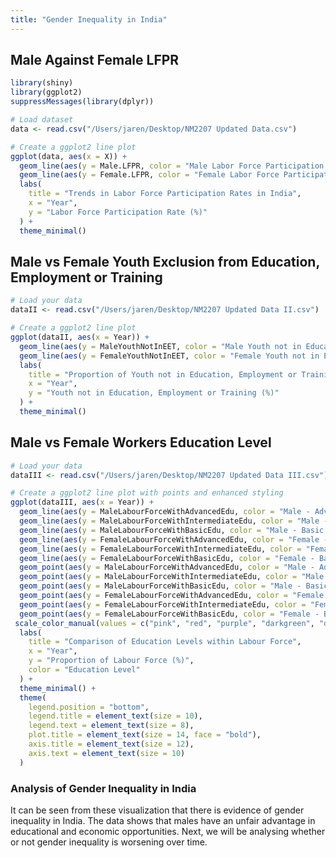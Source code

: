 ```yaml
---
title: "Gender Inequality in India"
---
```


## Male Against Female LFPR



```r

library(shiny)
library(ggplot2)
suppressMessages(library(dplyr))

# Load dataset
data <- read.csv("/Users/jaren/Desktop/NM2207 Updated Data.csv")

# Create a ggplot2 line plot
ggplot(data, aes(x = X)) +
  geom_line(aes(y = Male.LFPR, color = "Male Labor Force Participation Rate")) + 
  geom_line(aes(y = Female.LFPR, color = "Female Labor Force Participation Rate")) +
  labs(
    title = "Trends in Labor Force Participation Rates in India",
    x = "Year",
    y = "Labor Force Participation Rate (%)"
  ) +
  theme_minimal()
```

## Male vs Female Youth Exclusion from Education, Employment or Training

```r

# Load your data 
dataII <- read.csv("/Users/jaren/Desktop/NM2207 Updated Data II.csv")

# Create a ggplot2 line plot
ggplot(dataII, aes(x = Year)) +
  geom_line(aes(y = MaleYouthNotInEET, color = "Male Youth not in Education, Employment or Training")) + 
  geom_line(aes(y = FemaleYouthNotInEET, color = "Female Youth not in Education, Employment or Training")) +
  labs(
    title = "Proportion of Youth not in Education, Employment or Training",
    x = "Year",
    y = "Youth not in Education, Employment or Training (%)"
  ) +
  theme_minimal()


```
## Male vs Female Workers Education Level

```r

# Load your data
dataIII <- read.csv("/Users/jaren/Desktop/NM2207 Updated Data III.csv")

# Create a ggplot2 line plot with points and enhanced styling
ggplot(dataIII, aes(x = Year)) +
  geom_line(aes(y = MaleLabourForceWithAdvancedEdu, color = "Male - Advanced Education")) +
  geom_line(aes(y = MaleLabourForceWithIntermediateEdu, color = "Male - Intermediate Education")) +
  geom_line(aes(y = MaleLabourForceWithBasicEdu, color = "Male - Basic Education")) +
  geom_line(aes(y = FemaleLabourForceWithAdvancedEdu, color = "Female - Advanced Education")) + 
  geom_line(aes(y = FemaleLabourForceWithIntermediateEdu, color = "Female - Intermediate Education")) +
  geom_line(aes(y = FemaleLabourForceWithBasicEdu, color = "Female - Basic Education")) +
  geom_point(aes(y = MaleLabourForceWithAdvancedEdu, color = "Male - Advanced Education")) +
  geom_point(aes(y = MaleLabourForceWithIntermediateEdu, color = "Male - Intermediate Education")) +
  geom_point(aes(y = MaleLabourForceWithBasicEdu, color = "Male - Basic Education")) +
  geom_point(aes(y = FemaleLabourForceWithAdvancedEdu, color = "Female - Advanced Education")) +
  geom_point(aes(y = FemaleLabourForceWithIntermediateEdu, color = "Female - Intermediate Education")) +
  geom_point(aes(y = FemaleLabourForceWithBasicEdu, color = "Female - Basic Education")) +
 scale_color_manual(values = c("pink", "red", "purple", "darkgreen", "darkblue", "darkgrey")) +
  labs(
    title = "Comparison of Education Levels within Labour Force",
    x = "Year",
    y = "Proportion of Labour Force (%)",
    color = "Education Level"
  ) +
  theme_minimal() +
  theme(
    legend.position = "bottom",
    legend.title = element_text(size = 10),
    legend.text = element_text(size = 8),
    plot.title = element_text(size = 14, face = "bold"),
    axis.title = element_text(size = 12),
    axis.text = element_text(size = 10)
  )


```
### Analysis of Gender Inequality in India
It can be seen from these visualization that there is evidence of gender inequality in India. The data shows that males have an unfair advantage in educational and economic opportunities. Next, we will be analysing whether or not gender inequality is worsening over time.